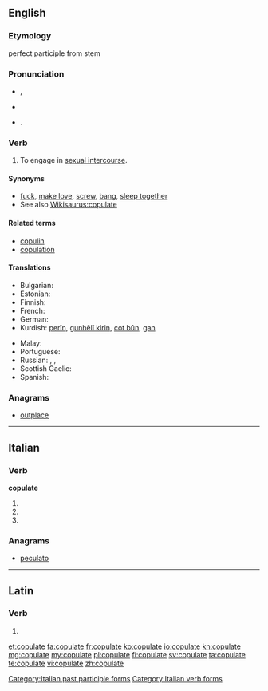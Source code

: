 ==English==

===Etymology===
{{etyl|la}} {{term|copulare||to couple|lang=la}} perfect participle from stem {{term|copulat-|lang=la}}

===Pronunciation===
* {{a|UK}} {{IPA|/ˈkɒp.jə.leɪt/}}, {{X-SAMPA|/"kQp.j@.leIt/}}
* {{rhymes|ɒpjəleɪt}}
* {{a|US}} {{IPA|/ˈkɔ.pjə.leɪt/}}. {{X-SAMPA|/"kO.pj@.leIt/}}

===Verb===
{{en-verb|copulat|ing}}

# To engage in [[sexual intercourse]].

====Synonyms====
* [[fuck]], [[make love]], [[screw]], [[bang]], [[sleep together]]
* See also [[Wikisaurus:copulate]]

====Related terms====
* [[copulin]]
* [[copulation]]

====Translations====
{{trans-top|to engage in sexual intercourse}}
* Bulgarian: {{t-|bg|съвокуплявам се}}
* Estonian: {{t-|et|paarituma}}
* Finnish: {{t+|fi|paritella}}
* French: {{t+|fr|coïter}}
* German: {{t+|de|kopulieren}}
* Kurdish: [[perîn]], [[gunhêlî|gunhêlî kirin]], [[cot|cot bûn]], [[gan]]
{{trans-mid}}
* Malay: {{t|ms|mengawan}}
* Portuguese: {{t+|pt|copular}}
* Russian: {{qualifier|intransitive}} {{t+|ru|совокупляться|tr=sovokuplját'sja|sc=Cyrl}} {{impf}}, {{t+|ru|совокупиться|tr=sovokupít'sja|sc=Cyrl}} {{pf.}}, {{t+|ru|сношаться|tr=snošát'sja|sc=Cyrl}} {{impf}}
* Scottish Gaelic: {{qualifier|birds}} {{t-|gd|cliath}}
* Spanish: {{t-|es|copular}}
{{trans-bottom}}

===Anagrams===
* [[outplace#English|outplace]]

----

==Italian==

===Verb===
'''copulate'''

# {{conjugation of|copulare||2|p|pres|ind|lang=it}}
# {{conjugation of|copulare||2|p|imp|lang=it}}
# {{form of|[[feminine|Feminine]] plural|copulato}}

===Anagrams===
* [[peculato#Italian|peculato]]

[[Category:Italian past participle forms]]
[[Category:Italian verb forms]]

----

==Latin==

===Verb===
{{la-verb-form|cōpulāte}}

# {{conjugation of|copulo|cōpulō|1|p|pres|act|imp|lang=la}}

[[et:copulate]]
[[fa:copulate]]
[[fr:copulate]]
[[ko:copulate]]
[[io:copulate]]
[[kn:copulate]]
[[mg:copulate]]
[[my:copulate]]
[[pl:copulate]]
[[fi:copulate]]
[[sv:copulate]]
[[ta:copulate]]
[[te:copulate]]
[[vi:copulate]]
[[zh:copulate]]